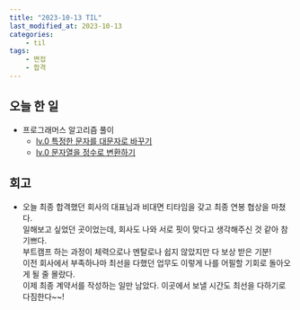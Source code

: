 ```yaml
---
title: "2023-10-13 TIL"
last_modified_at: 2023-10-13
categories:
    - til
tags:
    - 면접
    - 합격
---
```


## 오늘 한 일
-   프로그래머스 알고리즘 풀이
    -   [lv.0 특정한 문자를 대문자로 바꾸기](https://makepin2r.github.io/algorithm-programmers/181873/)
    -   [lv.0 문자열을 정수로 변환하기](https://makepin2r.github.io/algorithm-programmers/181848/)

## 회고
- 오늘 최종 합격했던 회사의 대표님과 비대면 티타임을 갖고 최종 연봉 협상을 마쳤다.  
  일해보고 싶었던 곳이었는데, 회사도 나와 서로 핏이 맞다고 생각해주신 것 같아 참 기쁘다.  
  부트캠프 하는 과정이 체력으로나 멘탈로나 쉽지 않았지만 다 보상 받은 기분!  
  이전 회사에서 부족하나마 최선을 다했던 업무도 이렇게 나를 어필할 기회로 돌아오게 될 줄 몰랐다.  
  이제 최종 계약서를 작성하는 일만 남았다. 이곳에서 보낼 시간도 최선을 다하기로 다짐한다~~!